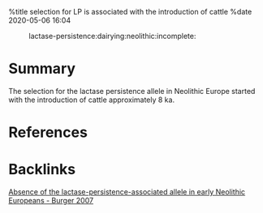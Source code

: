 %title selection for LP is associated with the introduction of cattle
%date 2020-05-06 16:04

:lactase-persistence:dairying:neolithic:incomplete:

= Summary =

The selection for the lactase persistence allele in Neolithic Europe started with the introduction
of cattle approximately 8 ka.

= References =

= Backlinks =

[[46|Absence of the lactase-persistence-associated allele in early Neolithic Europeans - Burger 2007]]
